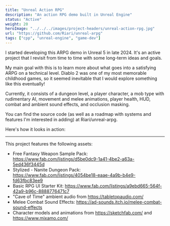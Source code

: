 ```yaml
---
title: "Unreal Action RPG"
description: "An action RPG demo built in Unreal Engine"
status: "Active"
weight: 20
heroImage: "../../../images/project-headers/unreal-action-rpg.jpg"
url: "https://github.com/Riari/unreal-arpg"
tags: ["cpp", "unreal-engine", "game-dev"]
---
```


I started developing this ARPG demo in Unreal 5 in late 2024. It's an active project that I revisit from time to time with some long-term ideas and goals.

My main goal with this is to learn more about what goes into a satisfying ARPG on a technical level. Diablo 2 was one of my most memorable childhood games, so it seemed inevitable that I would explore something like this eventually!

Currently, it consists of a dungeon level, a player character, a mob type with rudimentary AI, movement and melee animations, player health, HUD, combat and ambient sound effects, and occlusion masking.

You can find the source code (as well as a roadmap with systems and features I'm interested in adding) at <ExternalLink url="https://github.com/Riari/unreal-arpg">Riari/unreal-arpg</ExternalLink>.

Here's how it looks in action:

<div class="video-container">
    <YouTube id="eMOvtCQe61s" />
</div>

<hr />

This project features the following assets:

* Free Fantasy Weapon Sample Pack: https://www.fab.com/listings/d5be0dc9-1a41-4be2-a63a-5ed436f3445d
* Stylized - Nanite Dungeon Pack: https://www.fab.com/listings/4054be18-eaae-4a9b-b4e9-fd63fbc83ee9
* Basic RPG UI Starter Kit: https://www.fab.com/listings/a9ebd665-564f-42a9-b96c-8888776471c7
* "Cave of Time" ambient audio from https://tabletopaudio.com/
* Melee Combat Sound Effects: https://ad-sounds.itch.io/melee-combat-sound-effects
* Character models and animations from https://sketchfab.com/ and https://www.mixamo.com/